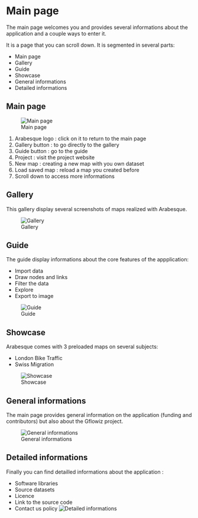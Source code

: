 # Main page

The main page welcomes you and provides several informations about the application
and a couple ways to enter it.

It is a page that you can scroll down. It is segmented in several parts:

* Main page
* Gallery
* Guide
* Showcase
* General informations
* Detailed informations


##  Main page

![Main page](images/main/01_arabesque_acceuil.png)

1. Arabesque logo : click on it to return to the main page
2. Gallery button : to go directly to the gallery
3. Guide button : go to the guide
4. Project : visit the project website
5. New map : creating a new map with you own dataset
6. Load saved map : reload a map you created before
7. Scroll down to access more informations

## Gallery

This gallery display several screenshots of maps realized with Arabesque.

![Gallery](images/02_arabesque_gallery.png)

## Guide

The guide display informations about the core features of the appplication:

* Import data
* Draw nodes and links
* Filter the data
* Explore
* Export to image

![Guide](images/03_arabesque_guide.png)

## Showcase

Arabesque comes with 3 preloaded maps on several subjects:

* London Bike Traffic
* Swiss Migration

![Showcase](images/04_arabesque_showcase.png)

## General informations

The main page provides general information on the application (funding and
contributors) but also about the Gflowiz project.

![General informations](images/05_arabesque_general_infos.png)

## Detailed informations

Finally you can find detailled informations about the application :

* Software libraries
* Source datasets
* Licence
* Link to the source code
* Contact us policy
![Detailed informations](images/06_arabesque_detailed_infos.png)

